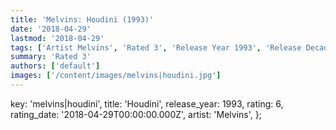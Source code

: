 ```yaml
---
title: 'Melvins: Houdini (1993)'
date: '2018-04-29'
lastmod: '2018-04-29'
tags: ['Artist Melvins', 'Rated 3', 'Release Year 1993', 'Release Decade 1990']
summary: 'Rated 3'
authors: ['default']
images: ['/content/images/melvins|houdini.jpg']
---
```


  key: 'melvins|houdini',
  title: 'Houdini',
  release_year: 1993,
  rating: 6,
  rating_date: '2018-04-29T00:00:00.000Z',
  artist: 'Melvins',
};

<MusicRating data={data} />
